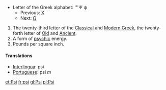 *Letter of the Greek alphabet: '''&#936; &#968;
**Previous: [[chi|&#935;]]
**Next: [[omega|&#937;]]

# The twenty-third letter of the [[Classical Greek|Classical]] and [[Modern Greek]], the twenty-forth letter of [[Old Greek|Old]] and [[Ancient Greek|Ancient]].
#A form of [[psychic]] energy.
#Pounds per square inch.
==== Translations ====
*[[Interlingua]]: psi
*[[Portuguese]]: psi ''m''

[[et:Psi]]
[[fr:psi]]
[[gl:Psi]]
[[pl:Psi]]